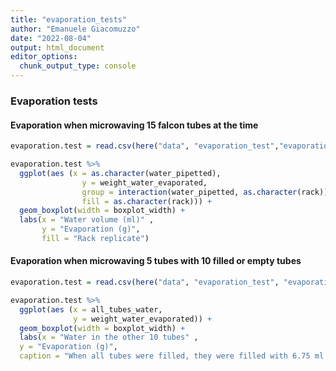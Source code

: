 ```yaml
---
title: "evaporation_tests"
author: "Emanuele Giacomuzzo"
date: "2022-08-04"
output: html_document
editor_options: 
  chunk_output_type: console
---
```


### Evaporation tests

#### Evaporation when microwaving 15 falcon tubes at the time

```r
evaporation.test = read.csv(here("data", "evaporation_test","evaporation_test_right.csv"), header = TRUE)

evaporation.test %>%
  ggplot(aes (x = as.character(water_pipetted),
                y = weight_water_evaporated,
                group = interaction(water_pipetted, as.character(rack)),
                fill = as.character(rack))) +
  geom_boxplot(width = boxplot_width) +
  labs(x = "Water volume (ml)" , 
       y = "Evaporation (g)", 
       fill = "Rack replicate")
```

#### Evaporation when microwaving 5 tubes with 10 filled or empty tubes

```r
evaporation.test = read.csv(here("data", "evaporation_test", "evaporation_test_fill_nofill.csv"), header = TRUE)

evaporation.test %>%
  ggplot(aes (x = all_tubes_water,
              y = weight_water_evaporated)) +
  geom_boxplot(width = boxplot_width) +
  labs(x = "Water in the other 10 tubes" , 
  y = "Evaporation (g)", 
  caption = "When all tubes were filled, they were filled with 6.75 ml of deionised water.")
```
